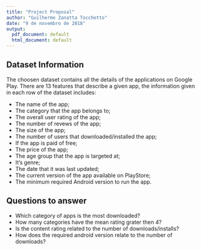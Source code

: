 ```yaml
---
title: "Project Proposal"
author: "Guilherme Zanatta Tocchetto"
date: "9 de novembro de 2018"
output:
  pdf_document: default
  html_document: default
---
```


## Dataset Information

The choosen dataset contains all the details of the applications on Google Play. There are 13 features that describe a given app, the information given in each row of the dataset includes:

 - The name of the app;
 - The category that the app belongs to;
 - The overall user rating of the app;
 - The number of revews of the app;
 - The size of the app;
 - The number of users that downloaded/installed the app;
 - If the app is paid of free;
 - The price of the app;
 - The age group that the app is targeted at;
 - It's genre;
 - The date that it was last updated;
 - The current version of the app available on PlayStore;
 - The minimum required Android version to run the app.


## Questions to answer

- Which category of apps is the most downloaded?
- How many categories have the mean rating grater then 4?
- Is the content rating related to the number of downloads/installs?
- How does the required android version relate to the number of downloads?